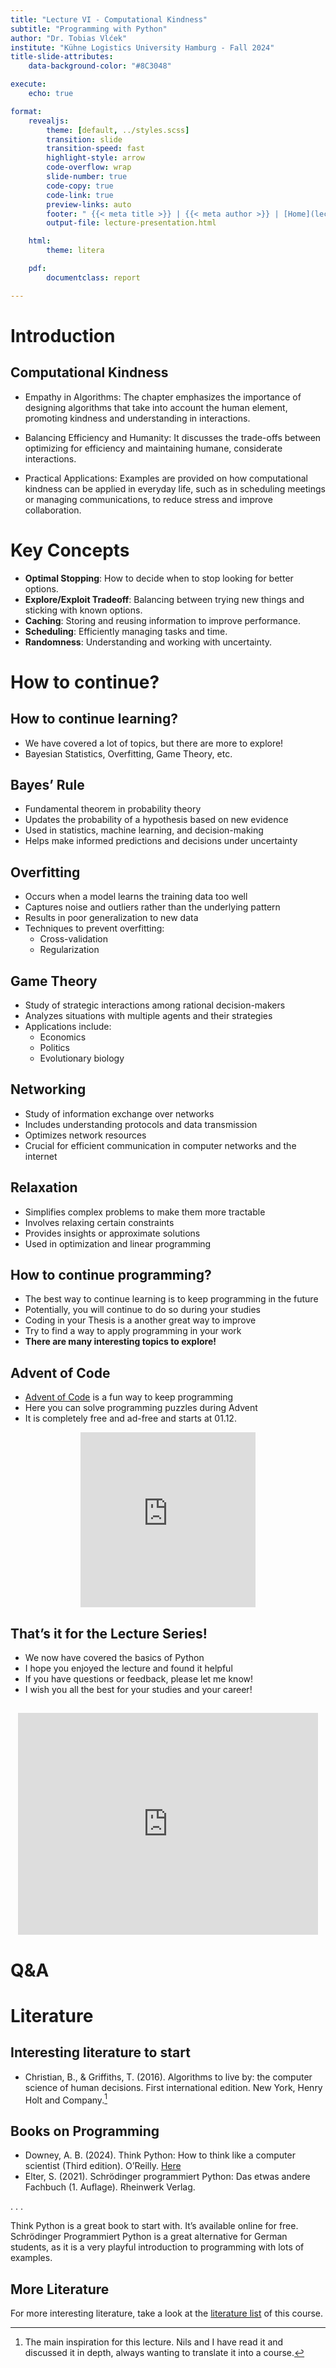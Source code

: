 ```yaml
---
title: "Lecture VI - Computational Kindness"
subtitle: "Programming with Python"
author: "Dr. Tobias Vlćek"
institute: "Kühne Logistics University Hamburg - Fall 2024"
title-slide-attributes:
    data-background-color: "#8C3048"

execute:
    echo: true

format:
    revealjs:
        theme: [default, ../styles.scss]
        transition: slide
        transition-speed: fast
        highlight-style: arrow
        code-overflow: wrap
        slide-number: true
        code-copy: true
        code-link: true
        preview-links: auto
        footer: " {{< meta title >}} | {{< meta author >}} | [Home](lecture-introduction.qmd)"
        output-file: lecture-presentation.html

    html:
        theme: litera

    pdf:
        documentclass: report

---
```


# [Introduction]{.flow} {.title}

## Computational Kindness

- Empathy in Algorithms: The chapter emphasizes the importance of designing algorithms that take into account the human element, promoting kindness and understanding in interactions.

- Balancing Efficiency and Humanity: It discusses the trade-offs between optimizing for efficiency and maintaining humane, considerate interactions.

- Practical Applications: Examples are provided on how computational kindness can be applied in everyday life, such as in scheduling meetings or managing communications, to reduce stress and improve collaboration.

# [Key Concepts]{.flow}

- **Optimal Stopping**: How to decide when to stop looking for better options.
- **Explore/Exploit Tradeoff**: Balancing between trying new things and sticking with known options.
- **Caching**: Storing and reusing information to improve performance.
- **Scheduling**: Efficiently managing tasks and time.
- **Randomness**: Understanding and working with uncertainty.

# [How to continue?]{.flow} {.title}

## How to continue learning?

- We have covered a lot of topics, but there are more to explore!
- Bayesian Statistics, Overfitting, Game Theory, etc.

## Bayes' Rule

- Fundamental theorem in probability theory
- Updates the probability of a hypothesis based on new evidence
- Used in statistics, machine learning, and decision-making
- Helps make informed predictions and decisions under uncertainty

## Overfitting

- Occurs when a model learns the training data too well
- Captures noise and outliers rather than the underlying pattern
- Results in poor generalization to new data
- Techniques to prevent overfitting:
  - Cross-validation
  - Regularization

## Game Theory

- Study of strategic interactions among rational decision-makers
- Analyzes situations with multiple agents and their strategies
- Applications include:
  - Economics
  - Politics
  - Evolutionary biology

## Networking

- Study of information exchange over networks
- Includes understanding protocols and data transmission
- Optimizes network resources
- Crucial for efficient communication in computer networks and the internet

## Relaxation

- Simplifies complex problems to make them more tractable
- Involves relaxing certain constraints
- Provides insights or approximate solutions
- Used in optimization and linear programming

## How to continue programming?

- The best way to continue learning is to [keep programming in the future]{.highlight}
- Potentially, you will continue to do so during your studies
- Coding in your Thesis is a another great way to improve
- Try to find a way to apply programming in your work
- **There are many interesting topics to explore!**

## Advent of Code

- [Advent of Code](https://adventofcode.com/) is a fun way to keep programming
- Here you can solve programming puzzles during Advent
- It is completely free and ad-free and starts at 01.12.

<center>    
<iframe src="https://giphy.com/embed/F1Gh6u8YEG3FctxYWc" width="280" height="280" style="" frameBorder="0" class="giphy-embed" allowFullScreen></iframe>
</center>

## That's it for the Lecture Series!

- We now have covered the basics of Python
- I hope you enjoyed the lecture and found it helpful
- If you have questions or feedback, [please let me know!]{.highlight}
- I wish you all the best for your studies and your career!

## {background-color="#000000"}

<center>
<iframe src="https://giphy.com/embed/YVg3fCdaBpLEc" width="480" height="355" style="" frameBorder="0" class="giphy-embed" allowFullScreen></iframe>
</center>

# [Q&A]{.flow}

# [Literature]{.flow} {.title}

## Interesting literature to start

- Christian, B., & Griffiths, T. (2016). Algorithms to live by: the computer science of human decisions. First international edition. New York, Henry Holt and Company.[^4]

[^4]: The main inspiration for this lecture. Nils and I have read it and discussed it in depth, always wanting to translate it into a course.


## Books on Programming

- Downey, A. B. (2024). Think Python: How to think like a computer scientist (Third edition). O’Reilly. [Here](https://greenteapress.com/wp/think-python-3rd-edition/)
- Elter, S. (2021). Schrödinger programmiert Python: Das etwas andere Fachbuch (1. Auflage). Rheinwerk Verlag.

. . .

::: {.callout-note}
Think Python is a great book to start with. It's available online for free. Schrödinger Programmiert Python is a great alternative for German students, as it is a very playful introduction to programming with lots of examples.
::: 

## More Literature

For more interesting literature, take a look at the [literature list](../general/literature.qmd) of this course.